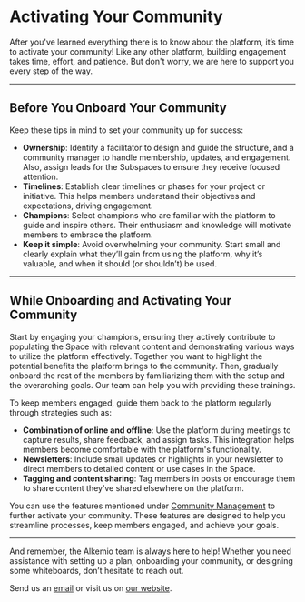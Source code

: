 # Activating Your Community

After you've learned everything there is to know about the platform, it’s time to activate your community! Like any other platform, building engagement takes time, effort, and patience. But don't worry, we are here to support you every step of the way.

---

## Before You Onboard Your Community

Keep these tips in mind to set your community up for success:

- **Ownership**: Identify a facilitator to design and guide the structure, and a community manager to handle membership, updates, and engagement. Also, assign leads for the Subspaces to ensure they receive focused attention.
- **Timelines**: Establish clear timelines or phases for your project or initiative. This helps members understand their objectives and expectations, driving engagement.
- **Champions**: Select champions who are familiar with the platform to guide and inspire others. Their enthusiasm and knowledge will motivate members to embrace the platform.
- **Keep it simple**: Avoid overwhelming your community. Start small and clearly explain what they’ll gain from using the platform, why it’s valuable, and when it should (or shouldn’t) be used.

---

## While Onboarding and Activating Your Community

Start by engaging your champions, ensuring they actively contribute to populating the Space with relevant content and demonstrating various ways to utilize the platform effectively. Together you want to highlight the potential benefits the platform brings to the community. Then, gradually onboard the rest of the members by familiarizing them with the setup and the overarching goals. Our team can help you with providing these trainings.

To keep members engaged, guide them back to the platform regularly through strategies such as:

- **Combination of online and offline**: Use the platform during meetings to capture results, share feedback, and assign tasks. This integration helps members become comfortable with the platform's functionality.
- **Newsletters**: Include small updates or highlights in your newsletter to direct members to detailed content or use cases in the Space.
- **Tagging and content sharing**: Tag members in posts or encourage them to share content they’ve shared elsewhere on the platform.

You can use the features mentioned under [Community Management](https://alkem.io/documentation/features/community-management) to further activate your community. These features are designed to help you streamline processes, keep members engaged, and achieve your goals.

---

And remember, the Alkemio team is always here to help! Whether you need assistance with setting up a plan, onboarding your community, or designing some whiteboards, don’t hesitate to reach out.

Send us an [email](mailto:info@alkem.io) or visit us on [our website](https://welcome.alkem.io/contact).